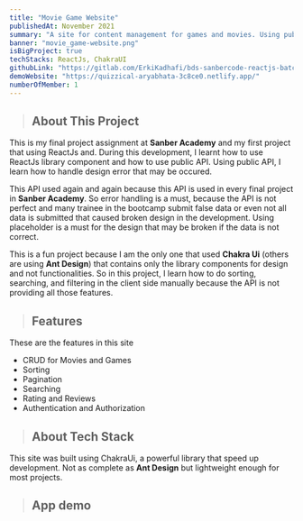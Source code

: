 ```yaml
---
title: "Movie Game Website"
publishedAt: November 2021
summary: "A site for content management for games and movies. Using public API, we can see and add movies and games by yourself."
banner: "movie_game-website.png"
isBigProject: true
techStacks: ReactJs, ChakraUI
githubLink: "https://gitlab.com/ErkiKadhafi/bds-sanbercode-reactjs-batch-29/-/tree/main/final-project"
demoWebsite: "https://quizzical-aryabhata-3c8ce0.netlify.app/"
numberOfMember: 1
---
```


> ## About This Project

This is my final project assignment at **Sanber Academy** and my first project that using ReactJs and.
During this development, I learnt how to use ReactJs library component and how to use public API.
Using public API, I learn how to handle design error that may be occured.

This API used again and again because this API is used in every final project
in **Sanber Academy**. So error handling is a must, because the API is not perfect
and many trainee in the bootcamp submit false data or even not all data is submitted
that caused broken design in the development. Using placeholder is a must for the design
that may be broken if the data is not correct.

This is a fun project because I am the only one that used **Chakra Ui** (others are using **Ant Design**)
that contains only the library components for design and not functionalities. So in this project,
I learn how to do sorting, searching, and filtering in the client side manually because
the API is not providing all those features.

> ## Features

These are the features in this site

-   CRUD for Movies and Games
-   Sorting
-   Pagination
-   Searching
-   Rating and Reviews
-   Authentication and Authorization

> ## About Tech Stack

This site was built using ChakraUi, a powerful library that speed up
development. Not as complete as **Ant Design** but lightweight enough
for most projects.

> ## App demo

<ImageGallery>
    <Image
        className="rounded-md cursor-pointer"
        src="/images/movie_game-website.png"
        alt=""
    />
    <Image
        className="rounded-md cursor-pointer"
        src="/images/movie_game-website-2.png"
        alt=""
    />
    <Image
        className="rounded-md cursor-pointer"
        src="/images/movie_game-website-3.png"
        alt=""
    />
    <Image
        className="rounded-md cursor-pointer"
        src="/images/movie_game-website-4.png"
        alt=""
    />
    <Image
        className="rounded-md cursor-pointer"
        src="/images/movie_game-website-5.png"
        alt=""
    />
    <Image
        className="rounded-md cursor-pointer"
        src="/images/movie_game-website-6.png"
        alt=""
    />
</ImageGallery>
